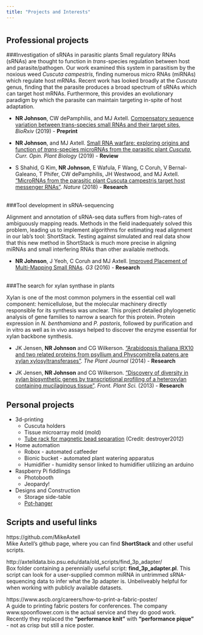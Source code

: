 ```yaml
---
title: "Projects and Interests"
---
```


# {.tabset .tabset-fade .tabset-pills}
## Professional projects

###Investigation of sRNAs in parasitic plants
Small regulatory RNAs (sRNAs) are thought to function in *trans*-species regulation between host and parasite/pathogen. Our work examined this system in parasitism by the noxious weed *Cuscuta campestris*, finding numerous micro RNAs (miRNAs) which regulate host mRNAs. Recent work has looked broadly at the *Cuscuta* genus, finding that the parasite produces a broad spectrum of sRNAs which can target host mRNAs. Furthermore, this provides an evolutionary paradigm by which the parasite can maintain targeting in-spite of host adaptation.

* __NR Johnson__, CW dePamphilis, and MJ Axtell. [Compensatory sequence variation between trans-species small RNAs and their target sites](https://www.biorxiv.org/content/10.1101/675900v1), *BioRxiv* (2019) - **Preprint**

* __NR Johnson__, and MJ Axtell. [Small RNA warfare: exploring origins and function of *trans*-species microRNAs from the parasitic plant *Cuscuta*](https://doi.org/10.1016/j.pbi.2019.03.014), *Curr. Opin. Plant Biology* (2019) - **Review**

* S Shahid, G Kim, **NR Johnson**, E Wafula, F Wang, C Coruh, V Bernal-Galeano, T Phifer, CW dePamphilis, JH Westwood, and MJ Axtell. ["MicroRNAs from the parasitic plant Cuscuta campestris target host messenger RNAs"](https://doi.org/10.1038/nature25027). *Nature* (2018) - **Research**<br/><br/>


###Tool development in sRNA-sequencing

Alignment and annotation of sRNA-seq data suffers from high-rates of ambiguously mapping reads. Methods in the field inadequately solved this problem, leading us to implement algorithms for estimating read alignment in our lab's tool: ShortStack. Testing against simulated and real data show that this new method in ShortStack is much more precise in aligning miRNAs and small interfering RNAs than other available methods.

* __NR Johnson__, J Yeoh, C Coruh and MJ Axtell. [Improved Placement of Multi-Mapping Small RNAs](https://doi.org/10.1534/g3.116.030452). *G3* (2016) - **Research**<br/><br/>



###The search for xylan synthase in plants

Xylan is one of the most common polymers in the essential cell wall component: hemicellulose, but the molecular machinery directly responsible for its synthesis was unclear. This project detailed phylogenetic analysis of gene families to narrow a search for this protein. Protein expression in *N. benthamiana* and *P. pastoris*, followed by purification and in vitro as well as in vivo assays helped to discover the enzyme essential for xylan backbone synthesis.

* JK Jensen, **NR Johnson** and CG Wilkerson. ["Arabidopsis thaliana IRX10 and two related proteins from psyllium and Physcomitrella patens are xylan xylosyltransferases"](https://doi.org/10.1111/tpj.12641). *The Plant Journal* (2014) - **Research**

* JK Jensen, **NR Johnson** and CG Wilkerson. ["Discovery of diversity in xylan biosynthetic genes by transcriptional profiling of a heteroxylan containing mucilaginous tissue"](https://doi.org/10.3389/fpls.2013.00183). *Front. Plant Sci.* (2013) - **Research**


## Personal projects

* 3d-printing
    * Cuscuta holders
    * Tissue microarray mold (mold)
    * [Tube rack for magnetic bead separation](https://www.thingiverse.com/thing:1132367) (Credit: destroyer2012)
* Home automation
    * Robox - automated catfeeder
    * Bionic bucket - automated plant watering apparatus
    * Humidifier - humidity sensor linked to humidifier utilizing an arduino
* Raspberry Pi fiddlings
    * Photobooth
    * Jeopardy!
* Designs and Construction
    <!-- * [Storage side-table](./projects/storage_side-table.html) -->
    * Storage side-table
    * [Pot-hanger](./projects/pot-hanger.html)

## Scripts and useful links

https://github.com/MikeAxtell <br/>
  Mike Axtell's github page, where you can find **ShortStack** and other useful scripts.

http://axtelldata.bio.psu.edu/data/old_scripts/find_3p_adapter/ <br/>
  Box folder containing a perennially useful script: **find_3p_adapter.pl**. This script can look for a user-supplied common miRNA in untrimmed sRNA-sequencing data to infer what the 3p adapter is. Unbeliveably helpful for when working with publicly available datasets.

https://www.ascb.org/careers/how-to-print-a-fabric-poster/ <br/>
  A guide to printing fabric posters for conferences. The company www.spoonflower.com is the actual service and they do good work. Recently they replaced the **"performance knit"** with **"performance pique"** - not as crisp but still a nice poster.

#





